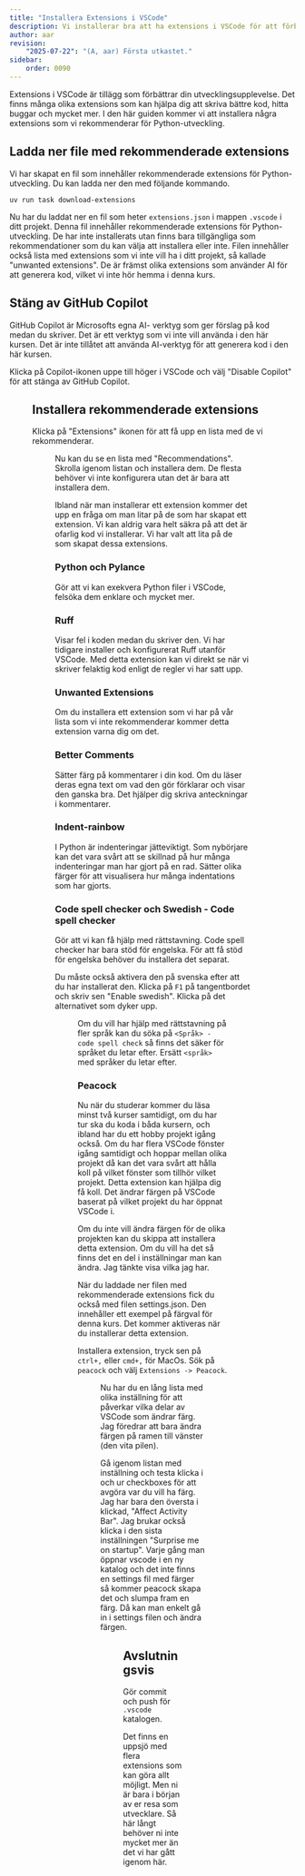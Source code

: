 ```yaml
---
title: "Installera Extensions i VSCode" 
description: Vi installerar bra att ha extensions i VSCode för att förbättra vår utvecklar upplevelse.
author: aar
revision:
    "2025-07-22": "(A, aar) Första utkastet."
sidebar:
    order: 0090
---
```



Extensions i VSCode är tillägg som förbättrar din utvecklingsupplevelse. Det finns många olika extensions som kan hjälpa dig att skriva bättre kod, hitta buggar och mycket mer. I den här guiden kommer vi att installera några extensions som vi rekommenderar för Python-utveckling.



## Ladda ner file med rekommenderade extensions
Vi har skapat en fil som innehåller rekommenderade extensions för Python-utveckling.
Du kan ladda ner den med följande kommando.

```console title="Ladda ner rekommenderade extension."
uv run task download-extensions
```

Nu har du laddat ner en fil som heter `extensions.json` i mappen `.vscode` i ditt projekt. Denna fil innehåller rekommenderade extensions för Python-utveckling. De har inte installerats utan finns bara tillgängliga som rekommendationer som du kan välja att installera eller inte. Filen innehåller också lista med extensions som vi inte vill ha i ditt projekt, så kallade "unwanted extensions". De är främst olika extensions som använder AI för att generera kod, vilket vi inte hör hemma i denna kurs.


## Stäng av GitHub Copilot

GitHub Copilot är Microsofts egna AI- verktyg som ger förslag på kod medan du skriver. Det är ett verktyg som vi inte vill använda i den här kursen. Det är inte tillåtet att använda AI-verktyg för att generera kod i den här kursen.

Klicka på Copilot-ikonen uppe till höger i VSCode och välj "Disable Copilot" för att stänga av GitHub Copilot.


<Figure 
    src={extensions_copilot}
    caption="Stäng av Copilot."
/>


## Installera rekommenderade extensions

Klicka på "Extensions" ikonen för att få upp en lista med de vi rekommenderar.


<Figure 
    src={extensions}
    caption="Gå till extensions."
/>

Nu kan du se en lista med "Recommendations". Skrolla igenom listan och installera dem. De flesta behöver vi inte konfigurera utan det är bara att installera dem.

Ibland när man installerar ett extension kommer det upp en fråga om man litar på de som har skapat ett extension. Vi kan aldrig vara helt säkra på att det är ofarlig kod vi installerar. Vi har valt att lita på de som skapat dessa extensions.

### Python och Pylance

Gör att vi kan exekvera Python filer i VSCode, felsöka dem enklare och mycket mer.

### Ruff

Visar fel i koden medan du skriver den. Vi har tidigare installer och konfigurerat Ruff utanför VSCode. Med detta extension kan vi direkt se när vi skriver felaktig kod enligt de regler vi har satt upp.

### Unwanted Extensions

Om du installera ett extension som vi har på vår lista som vi inte rekommenderar kommer detta extension varna dig om det.

### Better Comments

Sätter färg på kommentarer i din kod. Om du läser deras egna text om vad den gör förklarar och visar den ganska bra. Det hjälper dig skriva anteckningar i kommentarer.

### Indent-rainbow

I Python är indenteringar jätteviktigt. Som nybörjare kan det vara svårt att se skillnad på hur många indenteringar man har gjort på en rad. Sätter olika färger för att visualisera hur många indentations som har gjorts.

### Code spell checker och Swedish - Code spell checker

Gör att vi kan få hjälp med rättstavning. Code spell checker har bara stöd för engelska. För att få stöd för engelska behöver du installera det separat.

Du måste också aktivera den på svenska efter att du har installerat den. Klicka på `F1` på tangentbordet och skriv sen "Enable swedish". Klicka på det alternativet som dyker upp.


<Figure 
    src={extensions_swedish}
    caption="Aktivera svensk rättstavning."
/>

Om du vill har hjälp med rättstavning på fler språk kan du söka på `<Språk> - code spell check` så finns det säker för språket du letar efter. Ersätt `<språk>` med språker du letar efter.


### Peacock

Nu när du studerar kommer du läsa minst två kurser samtidigt, om du har tur ska du koda i båda kursern, och ibland har du ett hobby projekt igång också. Om du har flera VSCode fönster igång samtidigt och hoppar mellan olika projekt då kan det vara svårt att hålla koll på vilket fönster som tillhör vilket projekt. Detta extension kan hjälpa dig få koll. Det ändrar färgen på VSCode baserat på vilket projekt du har öppnat VSCode i.

Om du inte vill ändra färgen för de olika projekten kan du skippa att installera detta extension. Om du vill ha det så finns det en del i inställningar man kan ändra. Jag tänkte visa vilka jag har.

När du laddade ner filen med rekommenderade extensions fick du också med filen settings.json. Den innehåller ett exempel på färgval för denna kurs. Det kommer aktiveras när du installerar detta extension.

Installera extension, tryck sen på `ctrl+,` eller `cmd+,` för MacOs. Sök på `peacock` och välj `Extensions -> Peacock`.



<Figure 
    src={extensions_peacock1}
    caption="Inställningar för Peacock."
/>


Nu har du en lång lista med olika inställning för att påverkar vilka delar av VSCode som ändrar färg. Jag föredrar att bara ändra färgen på ramen till vänster (den vita pilen).

Gå igenom listan med inställning och testa klicka i och ur checkboxes för att avgöra var du vill ha färg. Jag har bara den översta i klickad, "Affect Activity Bar". Jag brukar också klicka i den sista inställningen "Surprise me on startup". Varje gång man öppnar vscode i en ny katalog och det inte finns en settings fil med färger så kommer peacock skapa det och slumpa fram en färg. Då kan man enkelt gå in i settings filen och ändra färgen.



<Figure 
    src={extensions_peacock2}
    caption="Här kan du se hur jag har det och alla filer jag har skapat i kursrepot än så länge."
/>

## Avslutningsvis

Gör commit och push för `.vscode` katalogen.

Det finns en uppsjö med flera extensions som kan göra allt möjligt. Men ni är bara i början av er resa som utvecklare. Så här långt behöver ni inte mycket mer än det vi har gått igenom här.
